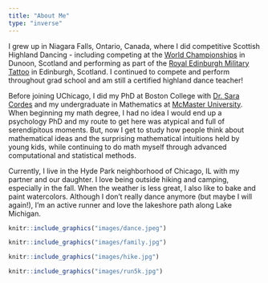 ```yaml
---
title: "About Me"
type: "inverse"
---
```


I grew up in Niagara Falls, Ontario, Canada, where I did competitive Scottish Highland Dancing - including competing at the [World Championships](https://cowalgathering.com/) in Dunoon, Scotland and performing as part of the [Royal Edinburgh Military Tattoo](https://www.edintattoo.co.uk/) in Edinburgh, Scotland. I continued to compete and perform throughout grad school and am still a certified highland dance teacher!

Before joining UChicago, I did my PhD at Boston College with [Dr. Sara Cordes](https://sites.bc.edu/sara-cordes/infant-and-child-cognition-lab-at-boston-college/) and my undergraduate in Mathematics at [McMaster University](https://www.math.mcmaster.ca/). When beginning my math degree, I had no idea I would end up a psychology PhD and my route to get here was atypical and full of serendipitous moments. But, now I get to study how people think about mathematical ideas and the surprising mathematical intuitions held by young kids, while continuing to do math myself through advanced computational and statistical methods. 

Currently, I live in the Hyde Park neighborhood of Chicago, IL with my partner and our daughter. I love being outside hiking and camping, especially in the fall. When the weather is less great, I also like to bake and paint watercolors. Although I don't really dance anymore (but maybe I will again!), I'm an active runner and love the lakeshore path along Lake Michigan.


<div class = "row">
  
<div class = "col-md-3">
```r
knitr::include_graphics("images/dance.jpeg")
```

</div>
<div class = "col-md-3">
```r
knitr::include_graphics("images/family.jpg")
```

</div>
<div class = "col-md-3">
```r
knitr::include_graphics("images/hike.jpg")
```

</div>
<div class = "col-md-3">
```r
knitr::include_graphics("images/run5k.jpg")
```
</div>

</div>
<br>

  


